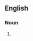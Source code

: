 {{also|redéfinitions}}

==English==

===Noun===
{{head|en|noun plural form}}

# {{plural of|redefinition|lang=en}}
